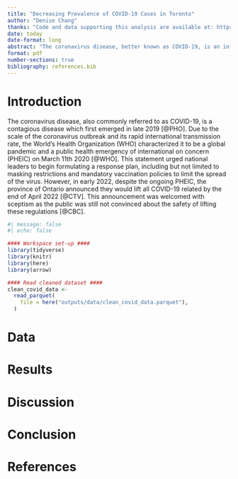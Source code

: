 ```yaml
---
title: "Decreasing Prevalence of COVID-19 Cases in Toronto"
author: "Denise Chang"
thanks: "Code and data supporting this analysis are available at: https://github.com/DeniseChang9/Covid-19_Cases.git "
date: today
date-format: long
abstract: "The coronavirus disease, better known as COVID-19, is an infectious disease that first emerged in 2019, soon resulting in a global pandemic half a year later. This study aims to investigate the trends in COVID-19 cases in the City of Toronto from 2020 to 2023, as well as the severity of each of these cases. Based on the exploration of the number of reported cases, the number of cases who were hospitalized and the number of cases who were sent to the ICU, there is strong evidence support the hypothesis that the coronavirus disease is no longer a major threat to society as is was during the peak of the pandemic. The results of this study is significant, as it impacts the future directions of COVID-19 regulations for businesses, schools and governmental institutions."
format: pdf
number-sections: true
bibliography: references.bib
---
```


# Introduction
The coronavirus disease, also commonly referred to as COVID-19, is a contagious disease which first emerged in late 2019 [@PHO]. Due to the scale of the coronavirus outbreak and its rapid international transmission rate, the World's Health Organization (WHO) characterized it to be a global pandemic and a public health emergency of international on concern (PHEIC) on March 11th 2020 [@WHO]. This statement urged national leaders to begin formulating a response plan, including but not limited to masking restrictions and mandatory vaccination policies to limit the spread of the virus. However, in early 2022, despite the ongoing PHEIC, the province of Ontario announced they would lift all COVID-19 related by the end of April 2022 [@CTV]. This announcement was welcomed with sceptism as the public was still not convinced about the safety of lifting these regulations [@CBC].



```r
#| message: false
#| echo: false

#### Workspace set-up ####
library(tidyverse)
library(knitr)
library(here)
library(arrow)

#### Read cleaned dataset ####
clean_covid_data <-
  read_parquet(
    file = here("outputs/data/clean_covid_data.parquet"),
  )
```


# Data

# Results

# Discussion

# Conclusion

# References
